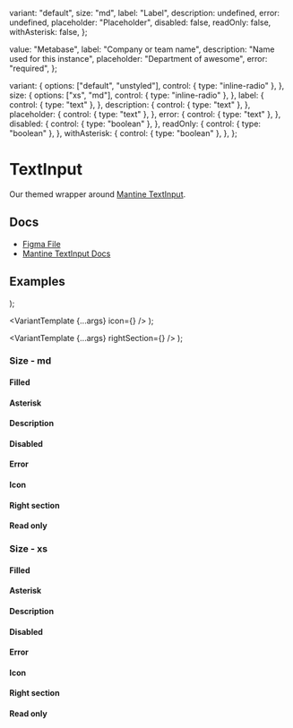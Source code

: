 
  variant: "default",
  size: "md",
  label: "Label",
  description: undefined,
  error: undefined,
  placeholder: "Placeholder",
  disabled: false,
  readOnly: false,
  withAsterisk: false,
};

  value: "Metabase",
  label: "Company or team name",
  description: "Name used for this instance",
  placeholder: "Department of awesome",
  error: "required",
};

  variant: {
    options: ["default", "unstyled"],
    control: { type: "inline-radio" },
  },
  size: {
    options: ["xs", "md"],
    control: { type: "inline-radio" },
  },
  label: {
    control: { type: "text" },
  },
  description: {
    control: { type: "text" },
  },
  placeholder: {
    control: { type: "text" },
  },
  error: {
    control: { type: "text" },
  },
  disabled: {
    control: { type: "boolean" },
  },
  readOnly: {
    control: { type: "boolean" },
  },
  withAsterisk: {
    control: { type: "boolean" },
  },
};

<Meta of={TextInputStories} />

# TextInput

Our themed wrapper around [Mantine TextInput](https://v6.mantine.dev/core/text-input/).

## Docs

*   [Figma File](https://www.figma.com/file/oIZhYS5OoRA7twd4KqN4Eu/Input-%2F-Text?type=design\&node-id=1-96\&mode=design\&t=yaNljw178EFJeU7k-0)
*   [Mantine TextInput Docs](https://v6.mantine.dev/core/text-input/)

## Examples


  <Stack>
    <TextInput {...args} variant="default" />
    <TextInput {...args} variant="unstyled" />
  </Stack>
);

  <VariantTemplate {...args} icon={<Icon name="dashboard" />} />
);

  <VariantTemplate {...args} rightSection={<Icon name="chevrondown" />} />
);


<Canvas>
  <Story of={TextInputStories.Default_} />
</Canvas>

### Size - md


<Canvas>
  <Story of={TextInputStories.EmptyMd_} />
</Canvas>

#### Filled


<Canvas>
  <Story of={TextInputStories.FilledMd_} />
</Canvas>

#### Asterisk


<Canvas>
  <Story of={TextInputStories.AsteriskMd_} />
</Canvas>

#### Description


<Canvas>
  <Story of={TextInputStories.DescriptionMd_} />
</Canvas>

#### Disabled


<Canvas>
  <Story of={TextInputStories.DisabledMd_} />
</Canvas>

#### Error


<Canvas>
  <Story of={TextInputStories.ErrorMd_} />
</Canvas>

#### Icon


<Canvas>
  <Story of={TextInputStories.IconMd_} />
</Canvas>

#### Right section


<Canvas>
  <Story of={TextInputStories.RightSectionMd_} />
</Canvas>

#### Read only


<Canvas>
  <Story of={TextInputStories.ReadOnlyMd_} />
</Canvas>

### Size - xs


<Canvas>
  <Story of={TextInputStories.EmptyXs_} />
</Canvas>

#### Filled


<Canvas>
  <Story of={TextInputStories.FilledXs_} />
</Canvas>

#### Asterisk


<Canvas>
  <Story of={TextInputStories.AsteriskXs_} />
</Canvas>

#### Description


<Canvas>
  <Story of={TextInputStories.DescriptionXs_} />
</Canvas>

#### Disabled


<Canvas>
  <Story of={TextInputStories.DisabledXs_} />
</Canvas>

#### Error


<Canvas>
  <Story of={TextInputStories.ErrorXs_} />
</Canvas>

#### Icon


<Canvas>
  <Story of={TextInputStories.IconXs_} />
</Canvas>

#### Right section


<Canvas>
  <Story of={TextInputStories.RightSectionXs_} />
</Canvas>

#### Read only


<Canvas>
  <Story of={TextInputStories.ReadOnlyXs_} />
</Canvas>
